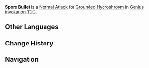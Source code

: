 {{Genius Invokation TCG Skill Infobox
|title      = Spore Bullet
|image      = Spore Bullet (Grounded Hydroshroom) Character Card Skill.png
|type       = Normal Attack
|character  = Grounded Hydroshroom
|element    = Hydro
|matching   = 1
|unaligned  = 2
|effect     = Deals 1 {{Color|Hydro DMG}}.
|order      = 1
}}
'''Spore Bullet''' is a [[Character Card Normal Attack|Normal Attack]] for [[Grounded Hydroshroom (Character Card)|Grounded Hydroshroom]] in [[Genius Invokation TCG]].

==Other Languages==
{{Other Languages|Spore Bullet (Winged Dendroshroom)}}

==Change History==
{{Change History|3.7}}

==Navigation==
{{Genius Invokation TCG Skill Navbox|Grounded Hydroshroom}}